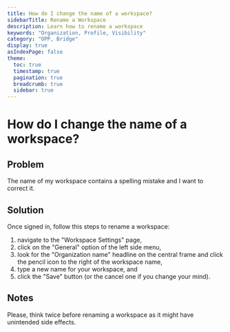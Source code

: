 ```yaml
---
title: How do I change the name of a workspace?
sidebarTitle: Rename a Workspace
description: Learn how to rename a workspace
keywords: "Organization, Profile, Visibility"
category: "OPP, Bridge"
display: true
asIndexPage: false
theme: 
  toc: true
  timestamp: true
  pagination: true
  breadcrumb: true
  sidebar: true
---
```


# How do I change the name of a workspace?

## Problem

The name of my workspace contains a spelling mistake and I want to correct it.

## Solution

Once signed in, follow this steps to rename a workspace:  

1. navigate to the "Workspace Settings" page,  
2. click on the "General" option of the left side menu,  
3. look for the "Organization name" headline on the central frame and click the pencil icon to the right of the workspace name,  
4. type a new name for your workspace, and  
5. click the "Save" button (or the cancel one if you change your mind).  

## Notes 

Please, think twice before renaming a workspace as it might have unintended side effects.  
